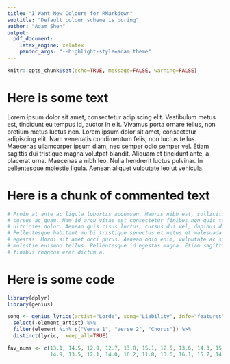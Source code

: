 ---
title: "I Want New Colours for RMarkdown"
subtitle: "Default colour scheme is boring"
author: "Adam Shen"
output:
  pdf_document:
    latex_engine: xelatex
    pandoc_args: "--highlight-style=adam.theme"
---

```{r setup, include=FALSE}
knitr::opts_chunk$set(echo=TRUE, message=FALSE, warning=FALSE)
```

# Here is some text

Lorem ipsum dolor sit amet, consectetur adipiscing elit. Vestibulum metus est, tincidunt eu tempus id, auctor in elit. Vivamus porta ornare tellus, non pretium metus luctus non. Lorem ipsum dolor sit amet, consectetur adipiscing elit. Nam venenatis condimentum felis, non luctus tellus. Maecenas ullamcorper ipsum diam, nec semper odio semper vel. Etiam sagittis dui tristique magna volutpat blandit. Aliquam et tincidunt ante, a placerat urna. Maecenas a nibh leo. Nulla hendrerit luctus pulvinar. In pellentesque molestie ligula. Aenean aliquet vulputate leo ut vehicula.

# Here is a chunk of commented text

```{r}
# Proin at ante ac ligula lobortis accumsan. Mauris nibh est, sollicitudin ut luctus id,
# cursus ac quam. Nam id arcu vitae est consectetur finibus non quis turpis. In vel 
# ultricies dolor. Aenean quis risus luctus, cursus dui vel, dapibus dolor. 
# Pellentesque habitant morbi tristique senectus et netus et malesuada fames ac turpis 
# egestas. Morbi sit amet orci purus. Aenean odio enim, vulputate ac sollicitudin et, 
# molestie euismod tellus. Pellentesque id egestas magna. Etiam sagittis imperdiet eros,
# finibus rhoncus erat dictum a.
```

# Here is some code

```{r, eval=FALSE}
library(dplyr)
library(genius)
```

```{r, eval=FALSE}
song <- genius_lyrics(artist="Lorde", song="Liability", info="features") %>%
  select(-element_artist) %>%
  filter(element %in% c("Verse 1", "Verse 2", "Chorus")) %>%
  distinct(lyric, .keep_all=TRUE)
```

```{r, eval=FALSE}
fav_nums <- c(13.1, 14.5, 12.9, 12.7, 13.8, 15.1, 12.5, 13.6, 14.3, 15.6,
              14.9, 13.5, 12.1, 14.0, 16.2, 11.8, 13.6, 16.1, 15.7, 14.9)
```